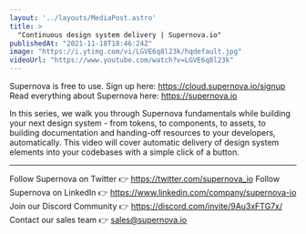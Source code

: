 ```yaml
---
layout: '../layouts/MediaPost.astro'
title: >
  "Continuous design system delivery | Supernova.io"
publishedAt: "2021-11-18T18:46:24Z"
image: "https://i.ytimg.com/vi/LGVE6q8l23k/hqdefault.jpg"
videoUrl: "https://www.youtube.com/watch?v=LGVE6q8l23k"
---
```

Supernova is free to use. Sign up here: https://cloud.supernova.io/signup
Read everything about Supernova here: https://supernova.io

In this series, we walk you through Supernova fundamentals while building your next design system - from tokens, to components, to assets, to building documentation and handing-off resources to your developers, automatically. This video will cover automatic delivery of design system elements into your codebases with a simple click of a button.

--------

Follow Supernova on Twitter 👉 https://twitter.com/supernova_io
Follow Supernova on LinkedIn 👉  https://www.linkedin.com/company/supernova-io
Join our Discord Community 👉 https://discord.com/invite/9Au3xFTG7x/
Contact our sales team 👉 sales@supernova.io
